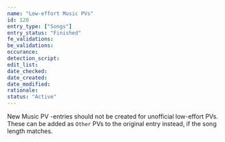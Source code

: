 ```yaml
---
name: "Low-effort Music PVs"
id: 120
entry_type: ["Songs"]
entry_status: "Finished"
fe_validations:
be_validations:
occurance:
detection_script:
edit_list:
date_checked:
date_created:
date_modified:
rationale:
status: "Active"
---
```


New Music PV -entries should not be created for unofficial low-effort PVs. These can be added as `Other` PVs to the original entry instead, if the song length matches.